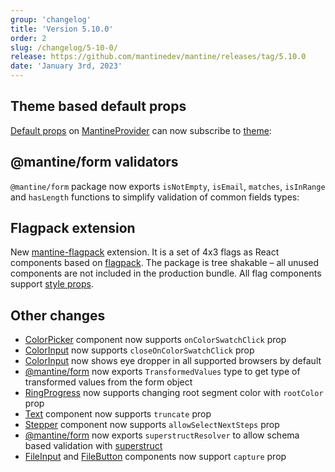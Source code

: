 ```yaml
---
group: 'changelog'
title: 'Version 5.10.0'
order: 2
slug: /changelog/5-10-0/
release: https://github.com/mantinedev/mantine/releases/tag/5.10.0
date: 'January 3rd, 2023'
---
```



## Theme based default props

[Default props](https://mantine.dev/theming/default-props/) on [MantineProvider](https://mantine.dev/theming/mantine-provider/)
can now subscribe to [theme](https://mantine.dev/theming/theme-object/):

<Demo data={ThemeDemos.defaultPropsTheme} />

## @mantine/form validators

`@mantine/form` package now exports `isNotEmpty`, `isEmail`, `matches`, `isInRange` and `hasLength` functions
to simplify validation of common fields types:

<Demo data={FormDemos.validators} />

## Flagpack extension

New [mantine-flagpack](https://mantinedev.github.io/mantine-flagpack/) extension. It is a set of 4x3 flags as React components based on [flagpack](https://flagpack.xyz/).
The package is tree shakable – all unused components are not included in the production bundle.
All flag components support [style props](https://mantine.dev/styles/style-props/).

## Other changes

- [ColorPicker](https://mantine.dev/core/color-picker/) component now supports `onColorSwatchClick` prop
- [ColorInput](https://mantine.dev/core/color-input/) now supports `closeOnColorSwatchClick` prop
- [ColorInput](https://mantine.dev/core/color-input/) now shows eye dropper in all supported browsers by default
- [@mantine/form](https://mantine.dev/form/use-form/) now exports `TransformedValues` type to get type of transformed values from the form object
- [RingProgress](https://mantine.dev/core/ring-progress/) now supports changing root segment color with `rootColor` prop
- [Text](https://mantine.dev/core/text/) component now supports `truncate` prop
- [Stepper](https://mantine.dev/core/stepper/) component now supports `allowSelectNextSteps` prop
- [@mantine/form](https://mantine.dev/form/use-form/) now exports `superstructResolver` to allow schema based validation with [superstruct](https://github.com/ianstormtaylor/superstruct)
- [FileInput](https://mantine.dev/core/file-input/) and [FileButton](https://mantine.dev/core/file-button/) components now support `capture` prop
